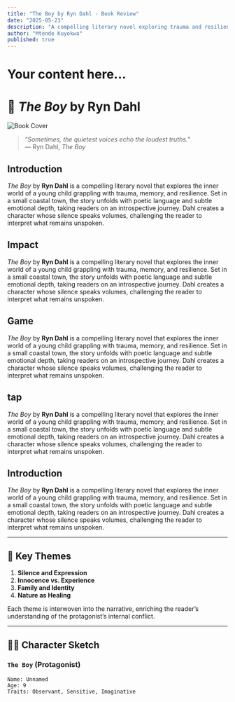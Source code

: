 ```yaml
---
title: "The Boy by Ryn Dahl - Book Review"
date: "2025-05-23"
description: "A compelling literary novel exploring trauma and resilience"
author: "Mtende Kuyokwa"
published: true
---
```


# Your content here...
# 📖 *The Boy* by Ryn Dahl

![Book Cover](https://example.com/the-boy-cover.jpg)

> *"Sometimes, the quietest voices echo the loudest truths."*  
> — Ryn Dahl, *The Boy*

## Introduction

*The Boy* by **Ryn Dahl** is a compelling literary novel that explores the inner world of a young child grappling with trauma, memory, and resilience. Set in a small coastal town, the story unfolds with poetic language and subtle emotional depth, taking readers on an introspective journey. Dahl creates a character whose silence speaks volumes, challenging the reader to interpret what remains unspoken.

## Impact

*The Boy* by **Ryn Dahl** is a compelling literary novel that explores the inner world of a young child grappling with trauma, memory, and resilience. Set in a small coastal town, the story unfolds with poetic language and subtle emotional depth, taking readers on an introspective journey. Dahl creates a character whose silence speaks volumes, challenging the reader to interpret what remains unspoken.

## Game

*The Boy* by **Ryn Dahl** is a compelling literary novel that explores the inner world of a young child grappling with trauma, memory, and resilience. Set in a small coastal town, the story unfolds with poetic language and subtle emotional depth, taking readers on an introspective journey. Dahl creates a character whose silence speaks volumes, challenging the reader to interpret what remains unspoken.

## tap

*The Boy* by **Ryn Dahl** is a compelling literary novel that explores the inner world of a young child grappling with trauma, memory, and resilience. Set in a small coastal town, the story unfolds with poetic language and subtle emotional depth, taking readers on an introspective journey. Dahl creates a character whose silence speaks volumes, challenging the reader to interpret what remains unspoken.

## Introduction

*The Boy* by **Ryn Dahl** is a compelling literary novel that explores the inner world of a young child grappling with trauma, memory, and resilience. Set in a small coastal town, the story unfolds with poetic language and subtle emotional depth, taking readers on an introspective journey. Dahl creates a character whose silence speaks volumes, challenging the reader to interpret what remains unspoken.

---

## 🌟 Key Themes

1. **Silence and Expression**
2. **Innocence vs. Experience**
3. **Family and Identity**
4. **Nature as Healing**

Each theme is interwoven into the narrative, enriching the reader’s understanding of the protagonist’s internal conflict.

---

## 🧑‍💻 Character Sketch

### `The Boy` (Protagonist)

```plaintext
Name: Unnamed
Age: 9
Traits: Observant, Sensitive, Imaginative
